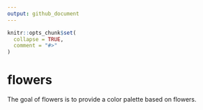 ```yaml
---
output: github_document
---
```


<!-- README.md is generated from README.Rmd. Please edit that file -->

```r
knitr::opts_chunk$set(
  collapse = TRUE,
  comment = "#>"
)
```

# flowers

<!-- badges: start -->
<!-- badges: end -->

The goal of flowers is to provide a color palette based on flowers.

